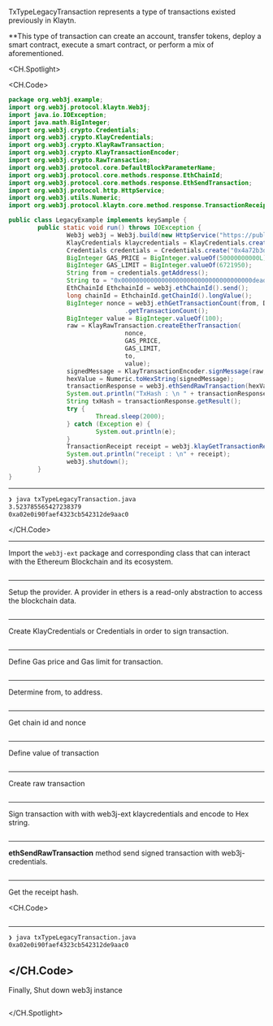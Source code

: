 TxTypeLegacyTransaction represents a type of transactions existed previously in Klaytn.

\*\*This type of transaction can create an account, transfer tokens, deploy a smart contract, execute a smart contract, or perform a mix of aforementioned.

<CH.Spotlight>

<CH.Code>

```java txTypeLegacyTransaction.java
package org.web3j.example;
import org.web3j.protocol.klaytn.Web3j;
import java.io.IOException;
import java.math.BigInteger;
import org.web3j.crypto.Credentials;
import org.web3j.crypto.KlayCredentials;
import org.web3j.crypto.KlayRawTransaction;
import org.web3j.crypto.KlayTransactionEncoder;
import org.web3j.crypto.RawTransaction;
import org.web3j.protocol.core.DefaultBlockParameterName;
import org.web3j.protocol.core.methods.response.EthChainId;
import org.web3j.protocol.core.methods.response.EthSendTransaction;
import org.web3j.protocol.http.HttpService;
import org.web3j.utils.Numeric;
import org.web3j.protocol.klaytn.core.method.response.TransactionReceipt;

public class LegacyExample implements keySample {
        public static void run() throws IOException {
                Web3j web3j = Web3j.build(new HttpService("https://public-en-baobab.klaytn.net"));
                KlayCredentials klaycredentials = KlayCredentials.create("0x4a72b3d09c3d5e28e8652e0111f9c4ce252e8299aad95bb219a38eb0a3f4da49");
                Credentials credentials = Credentials.create("0x4a72b3d09c3d5e28e8652e0111f9c4ce252e8299aad95bb219a38eb0a3f4da49");
                BigInteger GAS_PRICE = BigInteger.valueOf(50000000000L);
                BigInteger GAS_LIMIT = BigInteger.valueOf(6721950);
                String from = credentials.getAddress();
                String to = "0x000000000000000000000000000000000000dead";
                EthChainId EthchainId = web3j.ethChainId().send();
                long chainId = EthchainId.getChainId().longValue();
                BigInteger nonce = web3j.ethGetTransactionCount(from, DefaultBlockParameterName.LATEST).send()
                                .getTransactionCount();
                BigInteger value = BigInteger.valueOf(100);
                raw = KlayRawTransaction.createEtherTransaction(
                                nonce,
                                GAS_PRICE,
                                GAS_LIMIT,
                                to,
                                value);
                signedMessage = KlayTransactionEncoder.signMessage(raw, chainId, klaycredentials);
                hexValue = Numeric.toHexString(signedMessage);
                transactionResponse = web3j.ethSendRawTransaction(hexValue).send();
                System.out.println("TxHash : \n " + transactionResponse.getResult());
                String txHash = transactionResponse.getResult();
                try {
                        Thread.sleep(2000);
                } catch (Exception e) {
                        System.out.println(e);
                }
                TransactionReceipt receipt = web3j.klayGetTransactionReceipt(txHash).send().getResult();
                System.out.println("receipt : \n" + receipt);
                web3j.shutdown();
        }
}
```

---

```zsh output
❯ java txTypeLegacyTransaction.java
3.523785565427238379
0xa02e0i90faef4323cb542312de9aac0
```

</CH.Code>

---

Import the `web3j-ext` package and corresponding class that can interact with the Ethereum Blockchain and its ecosystem.

```java txTypeLegacyTransaction.java focus=2:15

```

---

Setup the provider. A provider in ethers is a read-only abstraction to access the blockchain data.

```java txTypeLegacyTransaction.java focus=19

```

---

Create KlayCredentials or Credentials in order to sign transaction.

```java txTypeLegacyTransaction.java focus=20:21

```
---

Define Gas price and Gas limit for transaction.

```java txTypeLegacyTransaction.java focus=22:23

```
---
Determine from, to address.

```java txTypeLegacyTransaction.java focus=24:25

```
---
Get chain id and nonce

```java txTypeLegacyTransaction.java focus=26:29

```
---
Define value of transaction

```java txTypeLegacyTransaction.java focus=30

```
---
Create raw transaction

```java txTypeLegacyTransaction.java focus=31:36

```
---
Sign transaction with with web3j-ext klaycredentials and encode to Hex string.

```java txTypeLegacyTransaction.java focus=37:38

```
---
**ethSendRawTransaction** method send signed transaction with web3j-credentials.

```java txTypeLegacyTransaction.java focus=39:40

```
---

Get the receipt hash.

<CH.Code>

```java txTypeLegacyTransaction.java focus=47:48

```
---

```zsh output
❯ java txTypeLegacyTransaction.java
0xa02e0i90faef4323cb542312de9aac0
```

</CH.Code>
---
Finally, Shut down web3j instance

```java txTypeLegacyTransaction.java focus=49
```

</CH.Spotlight>
